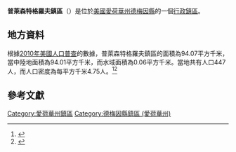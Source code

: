 {{noteTA
|G1=USState
|G2=地名
|G3=Unit
}}
{{Infobox settlement
|official_name            = 普萊森特格羅夫鎮區
|native_name = Pleasant Grove Township
|settlement_type          = [[行政鎮區|行政鎮區]]
|image_skyline            = 
|imagesize                = 
|image_map                = 
|mapsize                  = 
|pushpin_map  =USA Iowa
|pushpin_label = 普萊森特格羅夫鎮區
|pushpin_label_position   = top
|pushpin_map_caption      = 普萊森特格羅夫鎮區在愛荷華州的位置
|subdivision_type         = [[世界政區索引|國家]]
|subdivision_type1        = [[美国州份|州份]]
|subdivision_type2        = [[愛荷華州行政区划|縣]]
|subdivision_name         = [[美国|美国]]
|subdivision_name1        = [[愛荷華州|愛荷華州]]
|subdivision_name2        = [[德梅因縣_(愛荷華州)|德梅因縣]]
|elevation_ft             = 689
|elevation_m              = 210
|timezone                 = [[北美中部時區|北美中部時區]]
|area_total_km2           = 94.07
|area_land_km2            = 94.01
|area_water_km2           = 0.06
|area_total_sq_mi         = 
|area_land_sq_mi          = 
|area_water_sq_mi         = 
|population_as_of         = [[2010年美國人口普查|2010]]
|population_footnotes     = 
|population_total         = 447
|population_density_km2   = auto
|population_density_sq_mi = auto
|utc_offset               = -6
|coordinates              = {{coord|40|58|12|N|91|16|48|W|type:city_region:US-AL_source:GNS-enwiki|display=inline,title}}
| coor_pinpoint           = 
| coordinates_footnotes   = 
|timezone_DST             = CDT
|utc_offset_DST           = -5
|postal_code_type         = [[美國郵區編號|郵區編號]]
|postal_code              = 
|area_code                = {{link-en|电话区号319|Area code 319|319}}
|blank_name = [[地名信息系统|GNIS ID]]
|blank_info = 468538
}}
'''普萊森特格羅夫鎮區'''（{{lang-en|Pleasant Grove Township}}）是位於[[美國|美國]][[愛荷華州|愛荷華州]][[德梅因縣_(愛荷華州)|德梅因縣]]的一個[[行政鎮區|行政鎮區]]。

== 地方資料 ==
根據[[2010年美國人口普查|2010年美國人口普查]]的數據，普萊森特格羅夫鎮區的面積為94.07平方千米，當中陸地面積為94.01平方千米，而水域面積為0.06平方千米。當地共有人口447人，而人口密度為每平方千米4.75人。<ref name="GR8">{{cite web|url=http://factfinder2.census.gov|publisher=[[美国人口调查局|美国人口调查局]]|accessdate=2011-05-14|title=American FactFinder|archive-date=2013-09-11|archive-url=https://web.archive.org/web/20130911234518/http://factfinder2.census.gov/|dead-url=no}}</ref><ref>{{cite web|url=https://www.citypopulation.de/en/usa/iowa/admin/|title=USA: Iowa (Counties and Townships) - City Population}}</ref>

== 參考文獻 ==
{{reflist}}

{{德梅因縣 (愛荷華州)}}

{{DEFAULTSORT:Pleasant Grove Township}}
[[Category:愛荷華州鎮區|Category:愛荷華州鎮區]]
[[Category:德梅因縣鎮區_(愛荷華州)|Category:德梅因縣鎮區 (愛荷華州)]]

{{Iowa-geo-stub}}